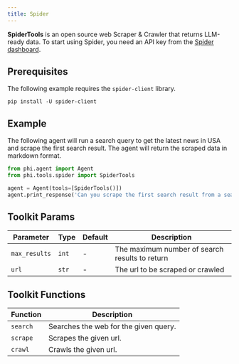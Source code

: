 ```yaml
---
title: Spider
---
```


**SpiderTools** is an open source web Scraper & Crawler that returns LLM-ready data. To start using Spider, you need an API key from the [Spider dashboard](https://spider.cloud).

## Prerequisites

The following example requires the `spider-client` library.

```shell
pip install -U spider-client
```

## Example

The following agent will run a search query to get the latest news in USA and scrape the first search result. The agent will return the scraped data in markdown format.

```python cookbook/tools/spider_tools.py
from phi.agent import Agent
from phi.tools.spider import SpiderTools

agent = Agent(tools=[SpiderTools()])
agent.print_response('Can you scrape the first search result from a search on "news in USA"?', markdown=True)
```

## Toolkit Params

| Parameter | Type | Default | Description |
| --- | --- | --- | --- |
| `max_results` | `int` | - | The maximum number of search results to return |
| `url` | `str` | - | The url to be scraped or crawled |

## Toolkit Functions

| Function | Description |
| --- | --- |
| `search` | Searches the web for the given query. |
| `scrape` | Scrapes the given url. |
| `crawl` | Crawls the given url. |
